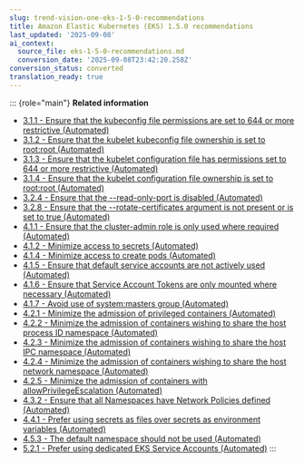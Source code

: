 ```yaml
---
slug: trend-vision-one-eks-1-5-0-recommendations
title: Amazon Elastic Kubernetes (EKS) 1.5.0 recommendations
last_updated: '2025-09-08'
ai_context:
  source_file: eks-1-5-0-recommendations.md
  conversion_date: '2025-09-08T23:42:20.258Z'
conversion_status: converted
translation_ready: true
---
```


::: {role="main"}
**Related information**

- [3.1.1 - Ensure that the kubeconfig file permissions are set to 644 or more restrictive (Automated)](cis-eks-311.mdx)
- [3.1.2 - Ensure that the kubelet kubeconfig file ownership is set to root:root (Automated)](cis-eks-312.mdx)
- [3.1.3 - Ensure that the kubelet configuration file has permissions set to 644 or more restrictive (Automated)](cis-eks-313.mdx)
- [3.1.4 - Ensure that the kubelet configuration file ownership is set to root:root (Automated)](cis-eks-314.mdx)
- [3.2.4 - Ensure that the --read-only-port is disabled (Automated)](cis-eks-324.mdx)
- [3.2.8 - Ensure that the --rotate-certificates argument is not present or is set to true (Automated)](cis-eks-328.mdx)
- [4.1.1 - Ensure that the cluster-admin role is only used where required (Automated)](cis-eks-411.mdx)
- [4.1.2 - Minimize access to secrets (Automated)](cis-eks-412.mdx)
- [4.1.4 - Minimize access to create pods (Automated)](cis-eks-414.mdx)
- [4.1.5 - Ensure that default service accounts are not actively used (Automated)](cis-eks-415.mdx)
- [4.1.6 - Ensure that Service Account Tokens are only mounted where necessary (Automated)](cis-eks-416.mdx)
- [4.1.7 - Avoid use of system:masters group (Automated)](cis-eks-417.mdx)
- [4.2.1 - Minimize the admission of privileged containers (Automated)](cis-eks-421.mdx)
- [4.2.2 - Minimize the admission of containers wishing to share the host process ID namespace (Automated)](cis-eks-422.mdx)
- [4.2.3 - Minimize the admission of containers wishing to share the host IPC namespace (Automated)](cis-eks-423.mdx)
- [4.2.4 - Minimize the admission of containers wishing to share the host network namespace (Automated)](cis-eks-424.mdx)
- [4.2.5 - Minimize the admission of containers with allowPrivilegeEscalation (Automated)](cis-eks-425.mdx)
- [4.3.2 - Ensure that all Namespaces have Network Policies defined (Automated)](cis-eks-432.mdx)
- [4.4.1 - Prefer using secrets as files over secrets as environment variables (Automated)](cis-eks-441.mdx)
- [4.5.3 - The default namespace should not be used (Automated)](cis-eks-453.mdx)
- [5.2.1 - Prefer using dedicated EKS Service Accounts (Automated)](cis-eks-521.mdx)
:::
